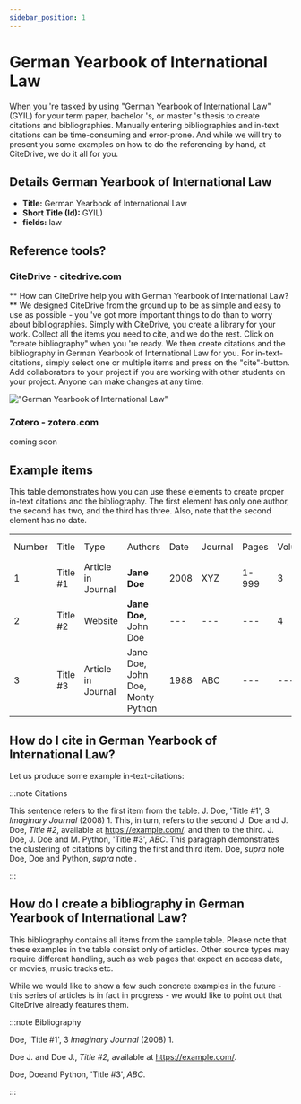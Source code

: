 ```yaml
---
sidebar_position: 1
---
```


# German Yearbook of International Law

When you 're tasked by using "German Yearbook of International Law" (GYIL) for your term paper, bachelor 's, or master 's thesis to create citations and bibliographies.
Manually entering bibliographies and in-text citations can be time-consuming and error-prone. And while we will try to present you some examples on how to do the referencing by hand, at CiteDrive, we do it all for you.

## Details  German Yearbook of International Law
* **Title:** German Yearbook of International Law
* **Short Title (Id):** GYIL)
* **fields:** law

## Reference tools?
### CiteDrive - citedrive.com
** How can CiteDrive help you with German Yearbook of International Law? **
We designed CiteDrive from the ground up to be as simple and easy to use as possible - you 've got more important things to do than to worry about bibliographies. Simply with CiteDrive, you create a library for your work. Collect all the items you need to cite, and we do the rest. Click on "create bibliography" when you 're ready. We then create citations and the bibliography in German Yearbook of International Law for you. For in-text-citations, simply select one or multiple items and press on the "cite"-button. Add collaborators to your project if you are working with other students on your project. Anyone can make changes at any time.


!["German Yearbook of International Law"](images/german-yearbook-of-international-law.svg "Choose German Yearbook of International Law in the CiteDrive App")

### Zotero - zotero.com

coming soon

## Example items

This table demonstrates how you can use these elements to create proper in-text citations and the bibliography. The first element has only one author, the second has two, and the third has three. Also, note that the second element has no date.


<table>
  <tr>
   <td>Number
   </td>
   <td>Title
   </td>
   <td>Type
   </td>
   <td>Authors
   </td>
   <td>Date
   </td>
   <td>Journal
   </td>
   <td>Pages
   </td>
   <td>Volume
   </td>
   <td>Issue
   </td>
   <td>Access Date
   </td>
  </tr>
  <tr>
   <td>1
   </td>
   <td>Title #1
   </td>
   <td>Article in Journal
   </td>
   <td><strong>Jane Doe</strong>
   </td>
   <td>2008
   </td>
   <td>XYZ
   </td>
   <td>1-999
   </td>
   <td>3
   </td>
   <td>2
   </td>
   <td>--
   </td>
  </tr>
  <tr>
   <td>
2
   </td>
   <td>Title #2
   </td>
   <td>Website
   </td>
   <td><strong>Jane Doe, </strong>John Doe
   </td>
   <td>---
   </td>
   <td>---
   </td>
   <td>---
   </td>
   <td>4
   </td>
   <td>---
   </td>
   <td>2020-05-01
   </td>
  </tr>
  <tr>
   <td>3
   </td>
   <td>Title #3
   </td>
   <td>Article in Journal
   </td>
   <td>Jane Doe, John Doe, Monty Python
   </td>
   <td>1988
   </td>
   <td>ABC
   </td>
   <td>---
   </td>
   <td>---
   </td>
   <td>16
   </td>
   <td>---
   </td>
  </tr>
</table>



## How do I cite in  German Yearbook of International Law?

Let us produce some example in-text-citations:

:::note Citations


This sentence refers to the first item from the table. J. Doe,  'Title #1',  3 <i>Imaginary Journal</i> (2008) 1. This, in turn, refers to the second J. Doe and J. Doe, <i>Title #2</i>, available at https://example.com/.
and then to the third.  J. Doe, J. Doe and M. Python,  'Title #3',  <i>ABC</i>.
This paragraph demonstrates the clustering of citations by citing the first and third item. Doe, <i>supra</i> note Doe, Doe and Python, <i>supra</i> note .

:::

## How do I create a bibliography in German Yearbook of International Law?

This bibliography contains all items from the sample table. Please note that these examples in the table consist only of articles. Other source types may require different handling, such as web pages that expect an access date, or movies, music tracks etc.

While we would like to show a few such concrete examples in the future - this series of articles is in fact in progress - we would like to point out that CiteDrive already features them.

:::note Bibliography

Doe,  'Title #1',  3 <i>Imaginary Journal</i> (2008) 1.

Doe J. and Doe J., <i>Title #2</i>, available at https://example.com/.

Doe, Doeand Python,  'Title #3',  <i>ABC</i>.



:::


        